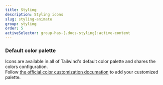 ```yaml
---
title: Styling
description: Styling icons
slug: styling-animate
group: styling
order: 5
activeSelector: group-has-[.docs-styling]:active-content
---
```


### Default color palette

Icons are available in all of Tailwind's default color palette and shares the colors configuration.  
Follow [the official color customization documation](https://tailwindcss.com/docs/customizing-colors)
to add your customized palette.
